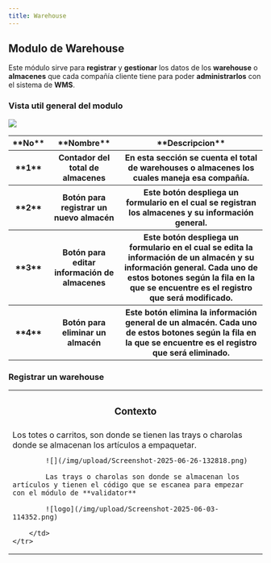 ```yaml
---
title: Warehouse
---
```


## Modulo de Warehouse

Este módulo sirve para **registrar** y **gestionar** los datos de los **warehouse** o **almacenes** que cada compañía cliente tiene para poder **administrarlos** con el sistema de **WMS**.

### Vista util general del modulo

![](/img/upload/Screenshot-2025-06-06-110130.png)

<table>
    <tr>
        <th>**No**</th>
        <th>**Nombre**</th>
        <th>**Descripcion**</th>
    </tr>
    <tr>
        <th>**1**</th>
        <th>Contador del total de almacenes</th>
        <th>En esta sección se cuenta el total de warehouses o almacenes los cuales maneja esa compañía.</th>
    </tr>
    <tr>
        <th>**2**</th>
        <th>Botón para registrar un nuevo almacén</th>
        <th>Este botón despliega un formulario en el cual se registran los almacenes y su información general.</th>
    </tr>
    <tr>
        <th>**3**</th>
        <th>Botón para editar información de almacenes</th>
        <th>Este botón despliega un formulario en el cual se edita la información de un almacén y su información general. Cada uno de estos botones según la fila en la que se encuentre es el registro que será modificado.</th>
    </tr>
    <tr>
        <th>**4**</th>
        <th>Botón para eliminar un almacén</th>
        <th>Este botón elimina la información general de un almacén. Cada uno de estos botones según la fila en la que se encuentre es el registro que será eliminado.</th>
    </tr>
</table>


### Registrar un warehouse

<table>
    <tr>
        <th><h3>Contexto</h3></th>
    </tr>
    <tr>
        <td>
            Los totes o carritos, son donde se tienen las trays o charolas donde se almacenan los artículos a empaquetar.

            ![](/img/upload/Screenshot-2025-06-26-132818.png)

            Las trays o charolas son donde se almacenan los artículos y tienen el código que se escanea para empezar con el módulo de **validator**

            ![logo](/img/upload/Screenshot-2025-06-03-114352.png)

        </td>
    </tr>
</table>
